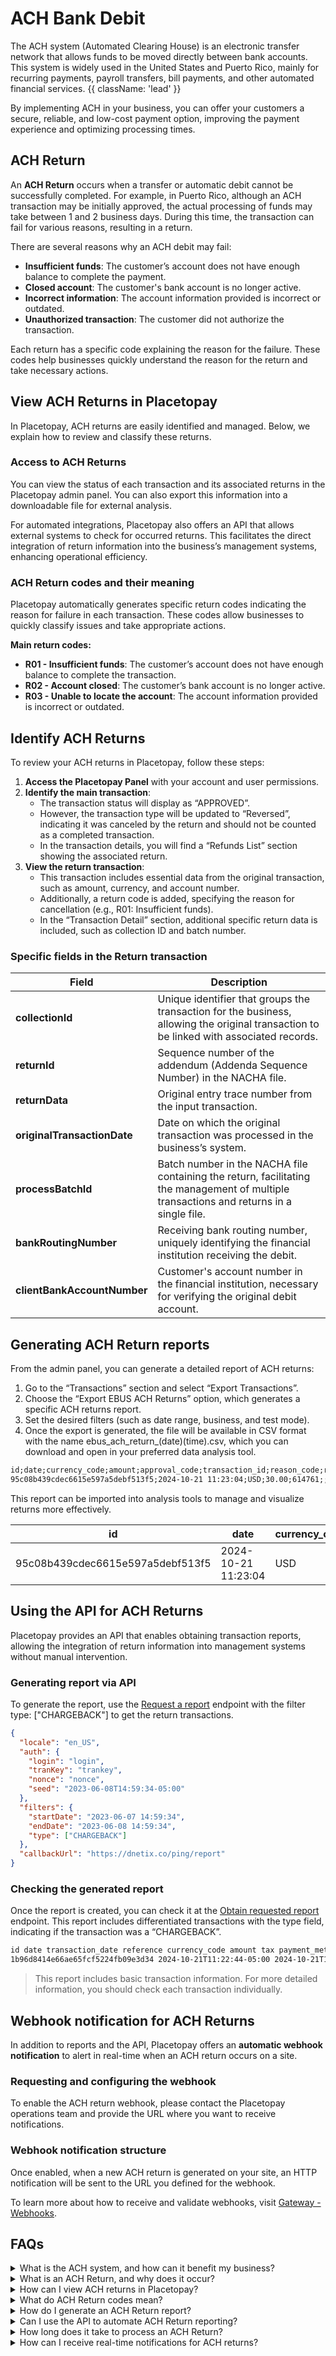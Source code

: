 

# ACH Bank Debit

The ACH system (Automated Clearing House) is an electronic transfer network that allows funds to be moved directly between bank accounts. This system is widely used in the United States and Puerto Rico, mainly for recurring payments, payroll transfers, bill payments, and other automated financial services. {{ className: 'lead' }}

By implementing ACH in your business, you can offer your customers a secure, reliable, and low-cost payment option, improving the payment experience and optimizing processing times.

## ACH Return

An **ACH Return** occurs when a transfer or automatic debit cannot be successfully completed. For example, in Puerto Rico, although an ACH transaction may be initially approved, the actual processing of funds may take between 1 and 2 business days. During this time, the transaction can fail for various reasons, resulting in a return.

There are several reasons why an ACH debit may fail:

- **Insufficient funds**: The customer’s account does not have enough balance to complete the payment.
- **Closed account**: The customer's bank account is no longer active.
- **Incorrect information**: The account information provided is incorrect or outdated.
- **Unauthorized transaction**: The customer did not authorize the transaction.

Each return has a specific code explaining the reason for the failure. These codes help businesses quickly understand the reason for the return and take necessary actions.

## View ACH Returns in Placetopay

In Placetopay, ACH returns are easily identified and managed. Below, we explain how to review and classify these returns.

### Access to ACH Returns

You can view the status of each transaction and its associated returns in the Placetopay admin panel. You can also export this information into a downloadable file for external analysis.

For automated integrations, Placetopay also offers an API that allows external systems to check for occurred returns. This facilitates the direct integration of return information into the business’s management systems, enhancing operational efficiency.

### ACH Return codes and their meaning

Placetopay automatically generates specific return codes indicating the reason for failure in each transaction. These codes allow businesses to quickly classify issues and take appropriate actions.

**Main return codes:**

- **R01 - Insufficient funds**: The customer’s account does not have enough balance to complete the transaction.
- **R02 - Account closed**: The customer’s bank account is no longer active.
- **R03 - Unable to locate the account**: The account information provided is incorrect or outdated.

## Identify ACH Returns

To review your ACH returns in Placetopay, follow these steps:

1. **Access the Placetopay Panel** with your account and user permissions.
2. **Identify the main transaction**:
   - The transaction status will display as “APPROVED”.
   - However, the transaction type will be updated to “Reversed”, indicating it was canceled by the return and should not be counted as a completed transaction.
   - In the transaction details, you will find a “Refunds List” section showing the associated return.
3. **View the return transaction**:
   - This transaction includes essential data from the original transaction, such as amount, currency, and account number.
   - Additionally, a return code is added, specifying the reason for cancellation (e.g., R01: Insufficient funds).
   - In the “Transaction Detail” section, additional specific return data is included, such as collection ID and batch number.

### Specific fields in the Return transaction

| Field                        | Description                                                                                                                                                       |
|------------------------------|-------------------------------------------------------------------------------------------------------------------------------------------------------------------|
| **collectionId**             | Unique identifier that groups the transaction for the business, allowing the original transaction to be linked with associated records.                          |
| **returnId**                 | Sequence number of the addendum (Addenda Sequence Number) in the NACHA file.                                                                                       |
| **returnData**               | Original entry trace number from the input transaction.                                                                                                           |
| **originalTransactionDate**  | Date on which the original transaction was processed in the business’s system.                                                                                    |
| **processBatchId**           | Batch number in the NACHA file containing the return, facilitating the management of multiple transactions and returns in a single file.                         |
| **bankRoutingNumber**        | Receiving bank routing number, uniquely identifying the financial institution receiving the debit.                                                                |
| **clientBankAccountNumber**  | Customer's account number in the financial institution, necessary for verifying the original debit account.                                                        |

## Generating ACH Return reports

From the admin panel, you can generate a detailed report of ACH returns:

1. Go to the “Transactions” section and select “Export Transactions”.
2. Choose the “Export EBUS ACH Returns” option, which generates a specific ACH returns report.
3. Set the desired filters (such as date range, business, and test mode).
4. Once the export is generated, the file will be available in CSV format with the name ebus_ach_return_(date)(time).csv, which you can download and open in your preferred data analysis tool.

```txt {{ title: 'Return Report Example' }}
id;date;currency_code;amount;approval_code;transaction_id;reason_code;reason_code_description;retail_code;collection_id;terminal_number;customer_account_number;return_id;return_data;original_transaction_date;batch;return_date;process_batch_id;internal_reference;bank_routing_number;client_bank_account_number;shopper_name;shopper_email
95c08b439cdec6615e597a5debf513f5;2024-10-21 11:23:04;USD;30.00;614761;;R03;"Account not found";4682313740133;0987654221;00990101;1234567812;0201;021502010000123;2024-10-21 11:22:48;000295001;2024-10-21 00:00:00;0000001;8;02150201;78007622302;;an*******@yopmail.com
```

This report can be imported into analysis tools to manage and visualize returns more effectively.

| id                                   | date                | currency_code | amount | approval_code | transaction_id | reason_code | reason_code_description              | retail_code     | collection_id | terminal_number | customer_account_number | return_id | return_data        | original_transaction_date | batch     | return_date         | process_batch_id | internal_reference | bank_routing_number | client_bank_account_number | shopper_name | shopper_email              |
|--------------------------------------|---------------------|---------------|--------|---------------|----------------|-------------|--------------------------------------|-----------------|---------------|-----------------|-------------------------|-----------|--------------------|---------------------------|-----------|----------------------|------------------|--------------------|---------------------|----------------------------|--------------|---------------------------|
| 95c08b439cdec6615e597a5debf513f5     | 2024-10-21 11:23:04 | USD           | 30.00  | 614761        |                | R03         | Account not found                    | 4682313740133   | 0987654221    | 00990101        | 1234567812             | 0201      | 021502010000123    | 2024-10-21 11:22:48        | 000295001 | 2024-10-21 00:00:00  | 0000001          | 8                  | 02150201           | 78007622302               |              | an*******@yopmail.com     |


## Using the API for ACH Returns

Placetopay provides an API that enables obtaining transaction reports, allowing the integration of return information into management systems without manual intervention.

### Generating report via API

To generate the report, use the [Request a report](/en/gateway/api/reference/report#report-request) endpoint with the filter type: ["CHARGEBACK"] to get the return transactions.

```json  {{ title: 'Request Example' }}
{
  "locale": "en_US",
  "auth": {
    "login": "login",
    "tranKey": "trankey",
    "nonce": "nonce",
    "seed": "2023-06-08T14:59:34-05:00"
  },
  "filters": {
    "startDate": "2023-06-07 14:59:34",
    "endDate": "2023-06-08 14:59:34",
    "type": ["CHARGEBACK"]
  },
  "callbackUrl": "https://dnetix.co/ping/report"
}
```

### Checking the generated report

Once the report is created, you can check it at the [Obtain requested report](/gateway/api/reference/report#report-obtain-request) endpoint. This report includes differentiated transactions with the type field, indicating if the transaction was a “CHARGEBACK”.

```txt
id date transaction_date reference currency_code amount tax payment_method internal_reference status reason merchant terminal authorization refunded installments last_digits bank_currency bank_factor bank_amount issuer_name payer_document payer_first_name payer_last_name payer_email ip_address batch_number line_number type
1b96d8414e66ae65fcf5224fb09e3d34 2024-10-21T11:22:44-05:00 2024-10-21T11:22:44-05:00 OCT_15_TEST_RETURN_4 USD 30 0 EBACH 3 APPROVED 00 4682313740133 00990101 614761 USD 1 30 Andres l andres2@yopmail.com 127.0.0.1 000295001 CHARGEBACK
```

> This report includes basic transaction information. For more detailed information, you should check each transaction individually.

## Webhook notification for ACH Returns

In addition to reports and the API, Placetopay offers an **automatic webhook notification** to alert in real-time when an ACH return occurs on a site.

### Requesting and configuring the webhook

To enable the ACH return webhook, please contact the Placetopay operations team and provide the URL where you want to receive notifications.

### Webhook notification structure

Once enabled, when a new ACH return is generated on your site, an HTTP notification will be sent to the URL you defined for the webhook.

To learn more about how to receive and validate webhooks, visit [Gateway - Webhooks](/en/gateway/webhooks).

## FAQs

<details>
<summary>What is the ACH system, and how can it benefit my business?</summary>
<p>The ACH (Automated Clearing House) system is an electronic network that enables secure, direct transfers between bank accounts. It's commonly used for recurring payments, payroll, bill payments, and other automated financial services in the United States and Puerto Rico. By implementing ACH, you can offer your customers a reliable, low-cost payment option, which improves their experience and helps streamline your payment processes.</p>
</details>

<details>
<summary>What is an ACH Return, and why does it occur?</summary>
<p>An ACH Return happens when a transfer or automatic debit cannot be completed successfully. Common reasons include:</p>
<ul>
  <li><strong>Insufficient funds</strong>: The customer’s account lacks enough funds to complete the payment.</li>
  <li><strong>Closed account</strong>: The customer’s bank account is no longer active.</li>
  <li><strong>Incorrect information</strong>: The provided account information is incorrect or outdated.</li>
  <li><strong>Unauthorized transaction</strong>: The customer did not authorize the transaction.</li>
</ul>
<p>Each return includes a code that explains the reason for the failure, which is detailed in the return information so you can understand and respond accordingly.</p>
</details>

<details>
<summary>How can I view ACH returns in Placetopay?</summary>
<p>In the Placetopay panel, ACH returns are labeled with the status “Reversed.” Within each transaction, the “Refunds List” section provides details on each return, including the specific reason code and its explanation, so you know why a return occurred.</p>
</details>

<details>
<summary>What do ACH Return codes mean?</summary>
<p>ACH Return codes, such as R01, R02, and others, indicate the reason behind a transaction failure. Placetopay provides a description alongside each code in the return details, so you can quickly identify the issue and address it. There are multiple codes, each corresponding to a specific return reason.</p>
</details>

<details>
<summary>How do I generate an ACH Return report?</summary>
<p>From the Placetopay admin panel, go to the “Transactions” section and select “Export Transactions.” Choose “Export EBUS ACH Returns” to generate a report specific to ACH returns. You can apply filters, and the report will be available in CSV format, ready for your analysis or records.</p>
</details>

<details>
<summary>Can I use the API to automate ACH Return reporting?</summary>
<p>Yes, Placetopay’s API allows you to automate reporting on ACH Returns. Use the <a href="/gateway/api/reference/report#report-request">Request a report</a> endpoint with the filter <code>type: ["CHARGEBACK"]</code>. Once the report is ready, you can retrieve it through the <a href="/gateway/api/reference/report#report-obtain-request">Obtain requested report</a> endpoint, making it easy to integrate return data into your business systems.</p>
</details>

<details>
<summary>How long does it take to process an ACH Return?</summary>
<p>In Puerto Rico, an ACH transaction may initially be approved, but the funds can take 1 to 2 business days to process fully. During this time, the transaction may still fail, resulting in an ACH Return.</p>
</details>

<details>
<summary>How can I receive real-time notifications for ACH returns?</summary>
<p>Placetopay offers an automatic webhook notification service that alerts businesses in real-time when an ACH return occurs. To enable this, contact the Placetopay operations team and provide the URL where you want to receive these notifications. The operations team will set up the webhook in the administrative system, and once configured, the webhook will send notifications with key details about each return, such as the reason code, date, and amount involved.</p>
</details>
